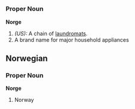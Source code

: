 =={{en}}==

===Proper Noun===
'''Norge'''

# ''(US):'' A chain of [[laundromat]]s.
# A brand name for major household appliances

==Norwegian==

===Proper Noun===
'''Norge'''

# Norway